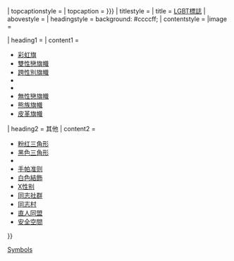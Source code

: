 {{Sidebar
| name = LGBT標誌
| bodyclass = hlist
| topimage = {{#if:{{{image|}}} |[[File:{{{image}}}|{{{imagesize|220px}}}|{{{imagealt|}}}|link={{{imagelink|}}}]]}}
| topcaptionstyle = 
| topcaption = {{{topcaption|{{{caption|}}}}}}
| titlestyle = 
| title = [[LGBT符号|LGBT標誌]]
| abovestyle = 
| headingstyle = background: #ccccff;
| contentstyle = 
|image = {{color strip|w=2.8|red|orange|yellow|green|blue|purple}}

| heading1 = {{tsl|en|Pride flag||旗帜}}
| content1 =

* [[彩虹旗 (LGBT)|彩虹旗]]
* [[雙性戀#雙性戀自豪旗幟|雙性戀旗幟]]
* [[跨性別旗|跨性別旗幟]]
* {{tsl|en|Pansexual pride flag||泛性恋旗帜}}
* {{tsl|en|Intersex flag||雙性人旗幟}}
* [[無性戀旗幟]]
* [[熊族|熊族旗幟]]
* [[皮革自豪之旗|皮革旗幟]]

| heading2 = 其他
| content2 =
* [[粉红三角形]]
* [[黑色三角形]]
* {{tsl|en|Labrys|雙刃斧|Labrys}}
* [[手帕准则]]
* [[白色結飾]]
* [[X性别]]
* [[同志社群]]
* [[同志村]]
* [[直人同盟]]
* [[安全空間]]
}}<noinclude>

[[Category:LGBT模板|Symbols]]

</noinclude>